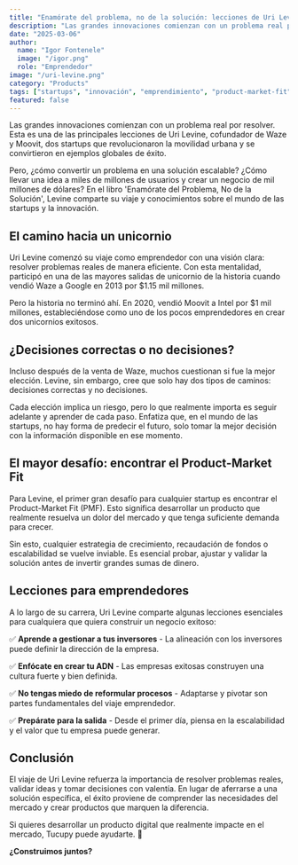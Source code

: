 ```yaml
---
title: "Enamórate del problema, no de la solución: lecciones de Uri Levine"
description: "Las grandes innovaciones comienzan con un problema real por resolver. Aprende de Uri Levine, cofundador de Waze y Moovit, sobre cómo construir startups unicornio exitosas."
date: "2025-03-06"
author:
  name: "Igor Fontenele"
  image: "/igor.png"
  role: "Emprendedor"
image: "/uri-levine.png"
category: "Products"
tags: ["startups", "innovación", "emprendimiento", "product-market-fit"]
featured: false
---
```


Las grandes innovaciones comienzan con un problema real por resolver. Esta es una de las principales lecciones de Uri Levine, cofundador de Waze y Moovit, dos startups que revolucionaron la movilidad urbana y se convirtieron en ejemplos globales de éxito.

Pero, ¿cómo convertir un problema en una solución escalable? ¿Cómo llevar una idea a miles de millones de usuarios y crear un negocio de mil millones de dólares? En el libro 'Enamórate del Problema, No de la Solución', Levine comparte su viaje y conocimientos sobre el mundo de las startups y la innovación.

## El camino hacia un unicornio

Uri Levine comenzó su viaje como emprendedor con una visión clara: resolver problemas reales de manera eficiente. Con esta mentalidad, participó en una de las mayores salidas de unicornio de la historia cuando vendió Waze a Google en 2013 por $1.15 mil millones.

Pero la historia no terminó ahí. En 2020, vendió Moovit a Intel por $1 mil millones, estableciéndose como uno de los pocos emprendedores en crear dos unicornios exitosos.

## ¿Decisiones correctas o no decisiones?

Incluso después de la venta de Waze, muchos cuestionan si fue la mejor elección. Levine, sin embargo, cree que solo hay dos tipos de caminos: decisiones correctas y no decisiones.

Cada elección implica un riesgo, pero lo que realmente importa es seguir adelante y aprender de cada paso. Enfatiza que, en el mundo de las startups, no hay forma de predecir el futuro, solo tomar la mejor decisión con la información disponible en ese momento.

## El mayor desafío: encontrar el Product-Market Fit

Para Levine, el primer gran desafío para cualquier startup es encontrar el Product-Market Fit (PMF). Esto significa desarrollar un producto que realmente resuelva un dolor del mercado y que tenga suficiente demanda para crecer.

Sin esto, cualquier estrategia de crecimiento, recaudación de fondos o escalabilidad se vuelve inviable. Es esencial probar, ajustar y validar la solución antes de invertir grandes sumas de dinero.

## Lecciones para emprendedores

A lo largo de su carrera, Uri Levine comparte algunas lecciones esenciales para cualquiera que quiera construir un negocio exitoso:

✅ **Aprende a gestionar a tus inversores** - La alineación con los inversores puede definir la dirección de la empresa.

✅ **Enfócate en crear tu ADN** - Las empresas exitosas construyen una cultura fuerte y bien definida.

✅ **No tengas miedo de reformular procesos** - Adaptarse y pivotar son partes fundamentales del viaje emprendedor.

✅ **Prepárate para la salida** - Desde el primer día, piensa en la escalabilidad y el valor que tu empresa puede generar.

## Conclusión

El viaje de Uri Levine refuerza la importancia de resolver problemas reales, validar ideas y tomar decisiones con valentía. En lugar de aferrarse a una solución específica, el éxito proviene de comprender las necesidades del mercado y crear productos que marquen la diferencia.

Si quieres desarrollar un producto digital que realmente impacte en el mercado, Tucupy puede ayudarte. 🚀

**¿Construimos juntos?**
